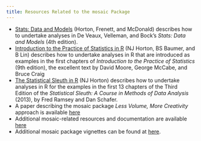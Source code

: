 ```yaml
---
title: Resources Related to the mosaic Package
---
```


- [Stats: Data and Models](http://nhorton.people.amherst.edu/sdm4) (Horton, Frenett, and McDonald) describes how to undertake analyses in De Veaux, Velleman, and Bock's *Stats: Data and Models* (4th edition).
</br>
- [Introduction to the Practice of Statistics in R](http://nhorton.people.amherst.edu/ips9) (NJ Horton, BS Baumer, and B Lin) describes how to undertake analyses in R that are introduced as examples in the first chapters of *Introduction to the Practice of Statistics* (9th edition), the excellent text by David Moore, George McCabe, and Bruce Craig
</br>
- [The Statistical Sleuth in R](http://nhorton.people.amherst.edu/sleuth) (NJ Horton) describes how to undertake analyses in R for the examples in the first 13 chapters of the Third Edition of the *Statistical Sleuth: A Course in Methods of Data Analysis* (2013), by Fred Ramsey and Dan Schafer.
</br>
- A paper describing the mosaic package *Less Volume, More Creativity* approach is available [here](https://journal.r-project.org/archive/2017/RJ-2017-024)
</br>
- Additional mosaic-related resources and documentation are available [here](https://cran.r-project.org/web/packages/mosaic/vignettes/mosaic-resources.html)
</br>
- Additional mosaic package vignettes can be found at [here](http://cran.r-project.org/web/packages/mosaic).

